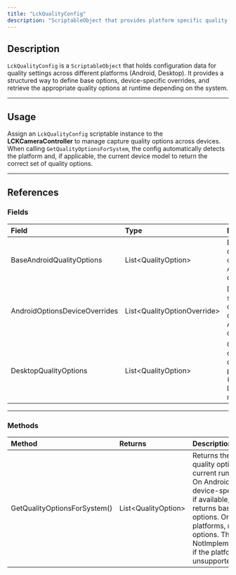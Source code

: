 ```yaml
---
title: "LckQualityConfig"
description: "ScriptableObject that provides platform specific quality configurations to the LCK tablet."
---
```


## Description

`LckQualityConfig` is a `ScriptableObject` that holds configuration data for quality settings across different platforms (Android, Desktop). It provides a structured way to define base options, device-specific overrides, and retrieve the appropriate quality options at runtime depending on the system.

---

## Usage

Assign an `LckQualityConfig` scriptable instance to the **LCKCameraController** to manage capture quality options across devices.\
When calling `GetQualityOptionsForSystem`, the config automatically detects the platform and, if applicable, the current device model to return the correct set of quality options.

---

## References

### Fields

| Field                         | Type                          | Description                                                    |
| :---------------------------- | :---------------------------- | :------------------------------------------------------------- |
| BaseAndroidQualityOptions     | List\<QualityOption\>         | Base quality options for Android devices.                      |
| AndroidOptionsDeviceOverrides | List\<QualityOptionOverride\> | Device-specific override options for Android devices.          |
| DesktopQualityOptions         | List\<QualityOption\>         | Quality options for desktop platforms (Windows, Linux, macOS). |

---

### Methods

| Method                       | Returns               | Description                                                                                                                                                                                                                                                                                     |
| :--------------------------- | :-------------------- | :---------------------------------------------------------------------------------------------------------------------------------------------------------------------------------------------------------------------------------------------------------------------------------------------- |
| GetQualityOptionsForSystem() | List\<QualityOption\> | Returns the appropriate quality options for the current runtime platform. On Android, may return device-specific overrides if available; otherwise, returns base Android options. On desktop platforms, returns desktop options. Throws NotImplementedException if the platform is unsupported. |